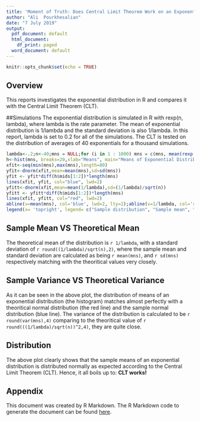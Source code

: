 ```yaml
---
title: 'Moment of Truth: Does Central Limit Theorem Work on an Exponential Distribution? '
author: "Ali  Pourkhesalian"
date: "7 July 2019"
output:
  pdf_document: default
  html_document:
    df_print: paged
  word_document: default
---
```


```r
knitr::opts_chunk$set(echo = TRUE)
```

## Overview
This reports investigates the exponential distribution in R and compares it with the Central Limit Theorem (CLT).

##Simulations
The exponential distribution is simulated in R with rexp(n, lambda), where lambda is the rate parameter. The mean of exponential distribution is 1/lambda and the standard deviation is also 1/lambda. In this report, lambda is set to 0.2 for all of the simulations. The CLT is tested on the distribution of averages of 40 exponentials for a thousand simulations.

```r
lambda<-.2;n<-40;mns = NULL;for (i in 1 : 1000) mns = c(mns, mean(rexp(n,lambda)))
h<-hist(mns, breaks=20,xlab="Means", main="Means of Exponential Distribution VS CLT") 
xfit<-seq(min(mns),max(mns),length=80) 
yfit<-dnorm(xfit,mean=mean(mns),sd=sd(mns)) 
yfit <- yfit*diff(h$mids[1:2])*length(mns) 
lines(xfit, yfit, col="blue", lwd=2)
yfitt<-dnorm(xfit,mean=mean(1/lambda),sd=(1/lambda)/sqrt(n)) 
yfitt <- yfitt*diff(h$mids[1:2])*length(mns) 
lines(xfit, yfitt, col="red", lwd=2)
abline(v=mean(mns), col='blue', lwd=2, lty=2);abline(v=1/lambda, col='red', lwd=2, lty=2)
legend(x= 'topright', legend= c("Sample distribution", "Sample mean", "Theoritical distribution", "Theoritical mean"), col = c('blue','blue','red','red'),text.col = c('blue','blue','red','red'), lty = c(1,2,1,2),merge = TRUE)

```

## Sample Mean VS Theoretical Mean
The theoretical mean of the distribution is `r 1/lambda`, with a standard deviation of `r round((1/lambda)/sqrt(n),2) `, where the sample mean and standard deviation are calculated as being `r mean(mns) `, and `r sd(mns) ` respectively matching with the theoritical values very closely.  

## Sample Variance VS Theoretical Variance
As it can be seen in the above plot, the distribution of means of an exponential distribution (the histogram) matches almost perfectly with a theoritical normal distribution (the red line) and the sample normal distribution (blue line). The variance of the distribution is calculated to be `r round(var(mns),4)` comparing to the theoritical value of `r round(((1/lambda)/sqrt(n))^2,4)`, they are quite close.  

## Distribution
The above plot clearly shows that the sample means of an exponential distribution is distributed normally as expected according to the Central Limit Theorem (CLT). Hence, it all boils up to: **CLT works!**

## Appendix
This document was created by R Markdown. The R Markdown code to generate the document can be found [here](https://github.com/pourkhesalian/statistical-inference-course-project).
